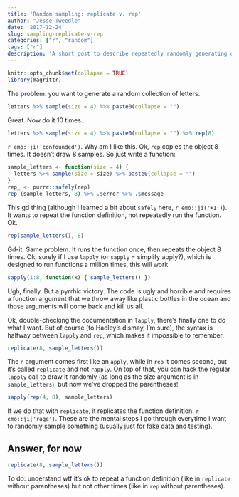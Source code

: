 ```yaml
---
title: 'Random sampling: replicate v. rep'
author: "Jesse Tweedle"
date: '2017-12-24'
slug: sampling-replicate-v-rep
categories: ["r", "random"]
tags: ["r"]
description: 'A short post to describe repeatedly randomly generating objects.'
---
```


```r
knitr::opts_chunk$set(collapse = TRUE)
library(magrittr)
```

The problem: you want to generate a random collection of letters.

``` r
letters %>% sample(size = 4) %>% paste0(collapse = "") 
```

Great. Now do it 10 times.

``` r
letters %>% sample(size = 4) %>% paste0(collapse = "") %>% rep(8)
```

`r emo::ji('confounded')`. Why am I like this. Ok, `rep` copies the object 8 times. It doesn't draw 8 samples. So just write a function:

``` r
sample_letters <- function(size = 4) {
  letters %>% sample(size = size) %>% paste0(collapse = "")
}
rep_ <- purrr::safely(rep)
rep_(sample_letters, 8) %>% .$error %>% .$message
```

This gd thing (although I learned a bit about `safely` here, `r emo::ji('+1')`). It wants to repeat the function definition, not repeatedly run the function. Ok. 

``` r
rep(sample_letters(), 8)
```

Gd-it. Same problem. It runs the function once, then repeats the object 8 times. Ok, surely if I use `lapply` (or `sapply` = simplify apply?), which is designed to run functions a million times, this will work
``` r
sapply(1:8, function(x) { sample_letters() }) 
```

Ugh, finally. But a pyrrhic victory. The code is ugly and horrible and requires a function argument that we throw away like plastic bottles in the ocean and those arguments will come back and kill us all.

Ok, double-checking the documentation in `lapply`, there's finally one to do what I want. But of course (to Hadley's dismay, I'm sure), the syntax is halfway between `lapply` and `rep`, which makes it impossible to remember.

``` r
replicate(8, sample_letters())
```

The `n` argument comes first like an `apply`, while in `rep` it comes second, but it's called `replicate` and not `rapply`. On top of that, you can hack the regular `lapply` call to draw it randomly (as long as the size argument is in `sample_letters`), but now we've dropped the parentheses!

``` r
sapply(rep(4, 8), sample_letters)
```

If we do that with `replicate`, it replicates the function definition. `r emo::ji('rage')`. These are the mental steps I go through everytime I want to randomly sample something (usually just for fake data and testing).

## Answer, for now

``` r
replicate(8, sample_letters())
```

To do: understand wtf it's ok to repeat a function definition (like in `replicate` without parentheses) but not other times (like in `rep` without parentheses).
